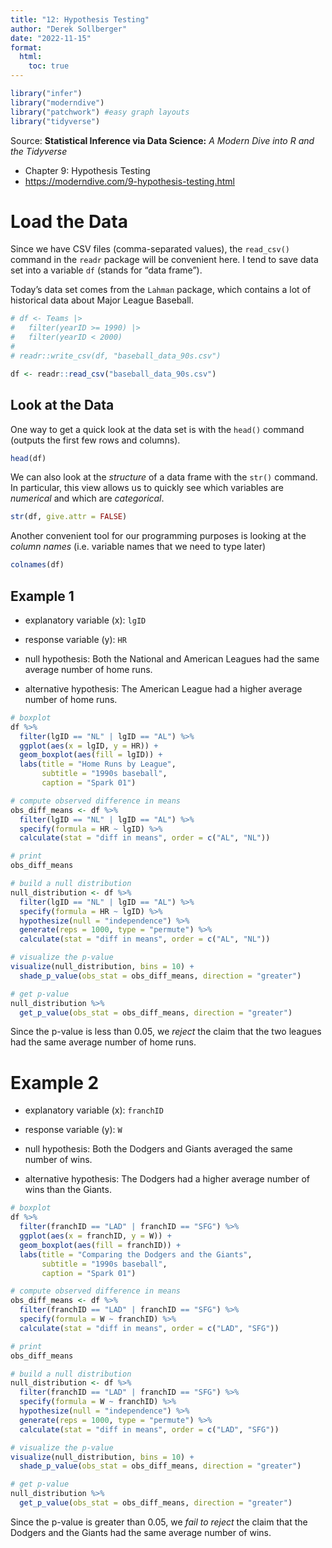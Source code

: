 ```yaml
---
title: "12: Hypothesis Testing"
author: "Derek Sollberger"
date: "2022-11-15"
format: 
  html:
    toc: true
---
```


```r
library("infer")
library("moderndive")
library("patchwork") #easy graph layouts
library("tidyverse")
```

Source:  **Statistical Inference via Data Science:** *A Modern Dive into R and the Tidyverse*

* Chapter 9: Hypothesis Testing
* [https://moderndive.com/9-hypothesis-testing.html](https://moderndive.com/9-hypothesis-testing.html)

# Load the Data

Since we have CSV files (comma-separated values), the `read_csv()` command in the  `readr` package will be convenient here.  I tend to save data set into a variable `df` (stands for "data frame").

Today's data set comes from the `Lahman` package, which contains a lot of historical data about Major League Baseball.

```r

# df <- Teams |>
#   filter(yearID >= 1990) |>
#   filter(yearID < 2000)
# 
# readr::write_csv(df, "baseball_data_90s.csv")

df <- readr::read_csv("baseball_data_90s.csv")
```

## Look at the Data

One way to get a quick look at the data set is with the `head()` command (outputs the first few rows and columns).

```r
head(df)
```

We can also look at the *structure* of a data frame with the `str()` command.  In particular, this view allows us to quickly see which variables are *numerical* and which are *categorical*.

```r
str(df, give.attr = FALSE)
```

Another convenient tool for our programming purposes is looking at the *column names* (i.e. variable names that we need to type later)

```r
colnames(df)
```

## Example 1

* explanatory variable (x): `lgID`
* response variable (y): `HR`

* null hypothesis: Both the National and American Leagues had the same average number of home runs.
* alternative hypothesis: The American League had a higher average number of home runs.

```r
# boxplot
df %>%
  filter(lgID == "NL" | lgID == "AL") %>%
  ggplot(aes(x = lgID, y = HR)) +
  geom_boxplot(aes(fill = lgID)) + 
  labs(title = "Home Runs by League",
       subtitle = "1990s baseball",
       caption = "Spark 01")
```

```r
# compute observed difference in means
obs_diff_means <- df %>%
  filter(lgID == "NL" | lgID == "AL") %>%
  specify(formula = HR ~ lgID) %>%
  calculate(stat = "diff in means", order = c("AL", "NL"))

# print
obs_diff_means
```


```r
# build a null distribution
null_distribution <- df %>%
  filter(lgID == "NL" | lgID == "AL") %>%
  specify(formula = HR ~ lgID) %>%
  hypothesize(null = "independence") %>%
  generate(reps = 1000, type = "permute") %>%
  calculate(stat = "diff in means", order = c("AL", "NL"))
```

```r
# visualize the p-value
visualize(null_distribution, bins = 10) + 
  shade_p_value(obs_stat = obs_diff_means, direction = "greater")
```

```r
# get p-value
null_distribution %>%
  get_p_value(obs_stat = obs_diff_means, direction = "greater")
```

Since the p-value is less than 0.05, we *reject* the claim that the two leagues had the same average number of home runs.

# Example 2

* explanatory variable (x): `franchID`
* response variable (y): `W`

* null hypothesis: Both the Dodgers and Giants averaged the same number of wins.
* alternative hypothesis: The Dodgers had a higher average number of wins than the Giants.

```r
# boxplot
df %>%
  filter(franchID == "LAD" | franchID == "SFG") %>%
  ggplot(aes(x = franchID, y = W)) +
  geom_boxplot(aes(fill = franchID)) + 
  labs(title = "Comparing the Dodgers and the Giants",
       subtitle = "1990s baseball",
       caption = "Spark 01")
```

```r
# compute observed difference in means
obs_diff_means <- df %>%
  filter(franchID == "LAD" | franchID == "SFG") %>%
  specify(formula = W ~ franchID) %>%
  calculate(stat = "diff in means", order = c("LAD", "SFG"))

# print
obs_diff_means
```

```r
# build a null distribution
null_distribution <- df %>%
  filter(franchID == "LAD" | franchID == "SFG") %>%
  specify(formula = W ~ franchID) %>%
  hypothesize(null = "independence") %>%
  generate(reps = 1000, type = "permute") %>%
  calculate(stat = "diff in means", order = c("LAD", "SFG"))
```

```r
# visualize the p-value
visualize(null_distribution, bins = 10) + 
  shade_p_value(obs_stat = obs_diff_means, direction = "greater")
```

```r
# get p-value
null_distribution %>%
  get_p_value(obs_stat = obs_diff_means, direction = "greater")
```
Since the p-value is greater than 0.05, we *fail to reject* the claim that the Dodgers and the Giants had the same average number of wins.

